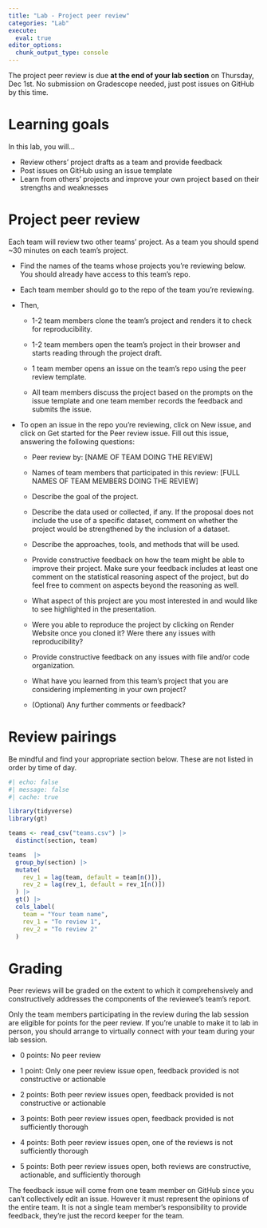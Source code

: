 ```yaml
---
title: "Lab - Project peer review"
categories: "Lab"
execute:
  eval: true
editor_options: 
  chunk_output_type: console
---
```


::: callout-important
The project peer review is due **at the end of your lab section** on Thursday, Dec 1st. No submission on Gradescope needed, just post issues on GitHub by this time.
:::

# Learning goals

In this lab, you will...

-   Review others' project drafts as a team and provide feedback
-   Post issues on GitHub using an issue template
-   Learn from others' projects and improve your own project based on their strengths and weaknesses

# Project peer review

Each team will review two other teams' project. As a team you should spend \~30 minutes on each team's project.

-   Find the names of the teams whose projects you're reviewing below. You should already have access to this team's repo.

-   Each team member should go to the repo of the team you're reviewing.

-   Then,

    -   1-2 team members clone the team's project and renders it to check for reproducibility.

    -   1-2 team members open the team's project in their browser and starts reading through the project draft.

    -   1 team member opens an issue on the team's repo using the peer review template.

    -   All team members discuss the project based on the prompts on the issue template and one team member records the feedback and submits the issue.

-   To open an issue in the repo you're reviewing, click on New issue, and click on Get started for the Peer review issue. Fill out this issue, answering the following questions:

    -   Peer review by: \[NAME OF TEAM DOING THE REVIEW\]

    -   Names of team members that participated in this review: \[FULL NAMES OF TEAM MEMBERS DOING THE REVIEW\]

    -   Describe the goal of the project.

    -   Describe the data used or collected, if any. If the proposal does not include the use of a specific dataset, comment on whether the project would be strengthened by the inclusion of a dataset.

    -   Describe the approaches, tools, and methods that will be used.

    -   Provide constructive feedback on how the team might be able to improve their project. Make sure your feedback includes at least one comment on the statistical reasoning aspect of the project, but do feel free to comment on aspects beyond the reasoning as well.

    -   What aspect of this project are you most interested in and would like to see highlighted in the presentation.

    -   Were you able to reproduce the project by clicking on Render Website once you cloned it? Were there any issues with reproducibility?

    -   Provide constructive feedback on any issues with file and/or code organization.

    -   What have you learned from this team's project that you are considering implementing in your own project?

    -   (Optional) Any further comments or feedback?

# Review pairings

Be mindful and find your appropriate section below. These are not listed in order by time of day.

```r
#| echo: false
#| message: false
#| cache: true

library(tidyverse)
library(gt)

teams <- read_csv("teams.csv") |> 
  distinct(section, team) 

teams  |>
  group_by(section) |>
  mutate(
    rev_1 = lag(team, default = team[n()]),
    rev_2 = lag(rev_1, default = rev_1[n()])
  ) |>
  gt() |>
  cols_label(
    team = "Your team name",
    rev_1 = "To review 1",
    rev_2 = "To review 2"
  )
```

# Grading

Peer reviews will be graded on the extent to which it comprehensively and constructively addresses the components of the reviewee's team's report.

Only the team members participating in the review during the lab session are eligible for points for the peer review. If you're unable to make it to lab in person, you should arrange to virtually connect with your team during your lab session.

-   0 points: No peer review

-   1 point: Only one peer review issue open, feedback provided is not constructive or actionable

-   2 points: Both peer review issues open, feedback provided is not constructive or actionable

-   3 points: Both peer review issues open, feedback provided is not sufficiently thorough

-   4 points: Both peer review issues open, one of the reviews is not sufficiently thorough

-   5 points: Both peer review issues open, both reviews are constructive, actionable, and sufficiently thorough

::: callout-note
The feedback issue will come from one team member on GitHub since you can't collectively edit an issue. However it must represent the opinions of the entire team. It is not a single team member's responsibility to provide feedback, they're just the record keeper for the team.
:::
